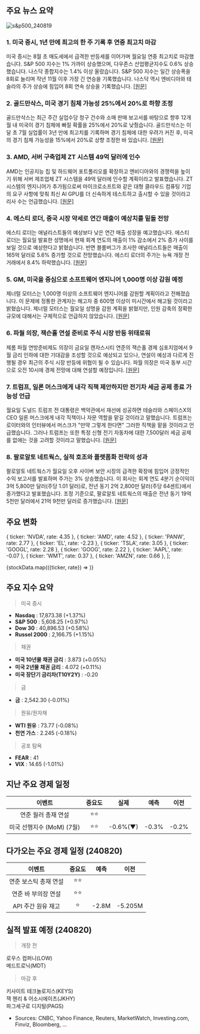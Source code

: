 ## 주요 뉴스 요약

![s&p500_240819](/map/240819.png)

### 1. **미국 증시, 1년 만에 최고의 한 주 기록 후 연중 최고치 마감**

미국 증시는 8월 초 매도세에서 급격한 반등세를 이어가며 월요일 연중 최고치로 마감했습니다. S&P 500 지수는 1% 가까이 상승했으며, 다우존스 산업평균지수도 0.6% 상승했습니다. 나스닥 종합지수는 1.4% 이상 올랐습니다. S&P 500 지수는 일간 상승폭을 8회로 늘리며 작년 11월 이후 가장 긴 연승을 기록했습니다. 나스닥 역시 엔비디아와 테슬라의 주가 상승에 힘입어 8회 연속 상승을 기록했습니다. [[원문]](https://finance.yahoo.com/news/stock-market-today-sp-500-nasdaq-notch-longest-win-streaks-of-2024-as-august-turnaround-continues-200102693.html)

### 2. **골드만삭스, 미국 경기 침체 가능성 25%에서 20%로 하향 조정**

골드만삭스는 최근 주간 실업수당 청구 건수와 소매 판매 보고서를 바탕으로 향후 12개월 내 미국이 경기 침체에 빠질 확률을 25%에서 20%로 낮췄습니다. 골드만삭스는 이달 초 7월 실업률이 3년 만에 최고치를 기록하며 경기 침체에 대한 우려가 커진 후, 미국의 경기 침체 가능성을 15%에서 20%로 상향 조정한 바 있습니다. [[원문]](https://www.reuters.com/markets/us/goldman-sachs-lowers-odds-us-recession-20-25-2024-08-19/)

### 3. **AMD, 서버 구축업체 ZT 시스템 49억 달러에 인수**

AMD는 인공지능 칩 및 하드웨어 포트폴리오를 확장하고 엔비디아와의 경쟁력을 높이기 위해 서버 제조업체 ZT 시스템을 49억 달러에 인수할 계획이라고 발표했습니다. ZT 시스템의 엔지니어가 추가됨으로써 마이크로소프트와 같은 대형 클라우드 컴퓨팅 기업의 요구 사항에 맞춰 최신 AI GPU를 더 신속하게 테스트하고 출시할 수 있을 것이라고 리사 수는 언급했습니다. [[원문]](https://www.reuters.com/technology/amd-acquire-server-builder-zt-systems-49-billion-cash-stock-2024-08-19/)

### 4. **에스티 로더, 중국 시장 약세로 연간 매출이 예상치를 밑돌 전망**

에스티 로더는 애널리스트들의 예상보다 낮은 연간 매출 성장을 예고했습니다. 에스티 로더는 월요일 발표한 성명에서 현재 회계 연도의 매출이 1% 감소에서 2% 증가 사이를 보일 것으로 예상한다고 밝혔습니다. 반면 블룸버그가 조사한 애널리스트들은 매출이 165억 달러로 5.6% 증가할 것으로 전망했습니다. 에스티 로더의 주가는 뉴욕 개장 전 거래에서 8.4% 하락했습니다. [[원문]](https://www.bloomberg.com/news/articles/2024-08-19/estee-lauder-sees-annual-sales-below-estimates-on-china-weakness?embedded-checkout=true)

### 5. **GM, 미국을 중심으로 소프트웨어 엔지니어 1,000명 이상 감원 예정**

제너럴 모터스는 1,000명 이상의 소프트웨어 엔지니어를 감원할 계획이라고 전해졌습니다. 이 문제에 정통한 관계자는 해고자 중 600명 이상이 미시간에서 해고될 것이라고 밝혔습니다. 제너럴 모터스는 월요일 성명을 감원 계획을 밝혔지만, 인원 감축의 정확한 규모에 대해서는 구체적으로 언급하지 않았습니다.
[[원문]](https://www.bloomberg.com/news/articles/2024-08-19/gm-to-cut-more-than-1-000-software-engineers-mostly-in-the-us)

### 6. **파월 의장, 잭슨홀 연설 준비로 주식 시장 반등 위태로워**

제롬 파월 연방준비제도 의장이 금요일 캔자스시티 연준의 잭슨홀 경제 심포지엄에서 9월 금리 인하에 대한 기대감을 조성할 것으로 예상되고 있으나, 연설이 예상과 다르게 진행될 경우 최근의 주식 시장 반등에 위협이 될 수 있습니다. 파월 의장은 미국 동부 시간으로 오전 10시에 경제 전망에 대해 연설할 예정입니다. [[원문]](https://www.marketwatch.com/story/stock-markets-fragile-bounce-at-stake-as-powell-prepares-jackson-hole-speech-ff01e288?cx_testId=22&cx_testVariant=cx_1&cx_artPos=3&mod=home-page-cx#cxrecs_s)

### 7. **트럼프, 일론 머스크에게 내각 직책 제안하지만 전기차 세금 공제 종료 가능성 언급**

월요일 도널드 트럼프 전 대통령은 백악관에서 재선에 성공하면 테슬라와 스페이스X의 CEO 일론 머스크에게 내각 직책이나 자문 역할을 맡길 것이라고 말했습니다. 트럼프는 로이터와의 인터뷰에서 머스크가 "만약 그렇게 한다면" 그러한 직책을 맡을 것이라고 언급했습니다. 그러나 트럼프는 또한 특정 신형 전기 자동차에 대한 7,500달러 세금 공제를 없애는 것을 고려할 것이라고 말했습니다. [[원문]](https://www.cnbc.com/2024/08/19/trump-elon-musk-cabinet-ev-tax-credit.html)

### 8. **팔로알토 네트웍스, 실적 호조와 플랫폼화 전략의 성과**

팔로알토 네트웍스가 월요일 오후 사이버 보안 시장의 급격한 확장에 힘입어 긍정적인 수익 보고서를 발표하며 주가는 3% 상승했습니다. 이 회사는 회계 연도 4분기 순이익이 3억 5,800만 달러(주당 1.01 달러)로, 전년 동기 2억 2,800만 달러(주당 64센트)에서 증가했다고 발표했습니다. 조정 기준으로, 팔로알토 네트웍스의 매출은 전년 동기 19억 5천만 달러에서 21억 9천만 달러로 증가했습니다. [[원문]](https://www.marketwatch.com/story/palo-alto-networks-earnings-beat-comes-as-a-relief-and-the-stock-moves-higher-a9a8834e?mod=home-page)

## 주요 변화

  { ticker: 'NVDA', rate: 4.35 },
  { ticker: 'AMD', rate: 4.52 },
  { ticker: 'PANW', rate: 2.77 },
  { ticker: 'EL', rate: -2.23 },
  { ticker: 'TSLA', rate: 3.05 },
  { ticker: 'GOOGL', rate: 2.28 },
  { ticker: 'GOOG', rate: 2.22 },
  { ticker: 'AAPL', rate: -0.07 },
  { ticker: 'WMT', rate: 0.37 },
  { ticker: 'AMZN', rate: 0.66 },
];

{stockData.map(({ticker, rate}) => <StockCardMini ticker={ticker} rate={rate}></StockCardMini>)}

## 주요 지수 요약

> 미국 증시

- **Nasdaq** : 17,873.38 (+1.37%)
- **S&P 500** : 5,608.25 (+0.97%)
- **Dow 30** : 40,896.53 (+0.58%)
- **Russel 2000** : 2,166.75 (+1.15%)

> 채권

- **미국 10년물 채권 금리** : 3.873 (+0.05%)
- **미국 2년물 채권 금리** : 4.072 (+0.11%)
- **미국 장단기 금리차(T10Y2Y)** : -0.20

> 금

- **금** : 2,542.30 (-0.01%)

> 원유/원자재

- **WTI 원유** : 73.77 (-0.08%)
- **천연 가스** : 2.245 (-0.18%)

> 공포 탐욕

- **FEAR** : 41
- **VIX** : 14.65 (-1.01%)

## 지난 주요 경제 일정

|          이벤트           | 중요도 |   실제   | 예측  | 이전  |
| :-----------------------: | :----: | :------: | :---: | ----- |
|    연준 월러 총재 연설    |  ⭐⭐  |          |       |       |
| 미국 선행지수 (MoM) (7월) |  ⭐⭐  | -0.6%(▼) | -0.3% | -0.2% |

## 다가오는 주요 경제 일정 (240820)

|        이벤트         | 중요도 | 예측  |  이전   |
| :-------------------: | :----: | :---: | :-----: |
| 연준 보스틱 총재 연설 |  ⭐⭐  |       |         |
|  연준 바 부의장 연설  |  ⭐⭐  |       |         |
|  API 주간 원유 재고   |   ⭐   | -2.8M | -5.205M |

## 실적 발표 예정 (240820)

> 개장 전

로우스 컴퍼니(LOW)  
메드트로닉(MDT)

> 마감 후

키사이트 테크놀로지스(KEYS)  
잭 헨리 & 어소시에이츠(JKHY)  
파그세구로 디지털(PAGS)

- Sources: CNBC, Yahoo Finance, Reuters, MarketWatch, Investing.com, Finviz, Bloomberg, ...

